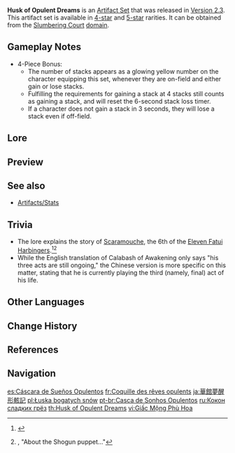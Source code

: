 {{Artifact Set Infobox
|id        = 517
|flower    = Bloom Times
|plume     = Plume of Luxury
|sands     = Song of Life
|goblet    = Calabash of Awakening
|circlet   = Skeletal Hat
|2pcBonus  = [[DEF]] +30%
|4pcBonus  = A character equipped with this Artifact set will obtain the Curiosity effect in the following conditions:<br />When on the field, the character gains 1 stack after hitting an opponent with a {{Geo}} attack, triggering a maximum of once every 0.3s.<br />When off the field, the character gains 1 stack every 3s.<br />Curiosity can stack up to 4 times, each providing 6% [[DEF]] and a 6% {{Color|Geo DMG Bonus}}.<br />When 6 seconds pass without gaining a Curiosity stack, 1 stack is lost.
|source4.1 = [[Slumbering Court]]
|source5.1 = [[Slumbering Court]]
|eff_att1  = DEF Increase
|eff_att2  = Geo DMG Bonus
|eff_att3  = Elemental DMG Bonus
|eff_att4  = 
}}
'''Husk of Opulent Dreams''' is an [[Artifact Set]] that was released in [[Version/2.3|Version 2.3]]. This artifact set is available in [[:Category:4-Star Artifacts|4-star]] and [[:Category:5-Star Artifacts|5-star]] rarities. It can be obtained from the [[Slumbering Court]] [[Domains|domain]].

==Gameplay Notes==
* 4-Piece Bonus:
** The number of stacks appears as a glowing yellow number on the character equipping this set, whenever they are on-field and either gain or lose stacks.
** Fulfilling the requirements for gaining a stack at 4 stacks still counts as gaining a stack, and will reset the 6-second stack loss timer.
** If a character does not gain a stack in 3 seconds, they will lose a stack even if off-field.

==Lore==
{{ArtifactLore}}

==Preview==
{{Preview
|file1=Artifact Husk of Opulent Dreams Passive 1
|caption1=4-Piece Bonus - Gaining one stack while on the field

|file2=Artifact Husk of Opulent Dreams Passive 2
|caption2=4-Piece Bonus - Losing stacks while on the field
}}

==See also==
*[[Artifacts/Stats]]

==Trivia==
*The lore explains the story of [[Scaramouche]], the 6th of the [[Eleven Fatui Harbingers]].<ref>{{Ref/VO|Raiden Shogun|About Kunikuzushi}}</ref><ref>{{Ref/Quest|Wishes (Quest)}}, "About the Shogun puppet..."</ref>
*While the English translation of Calabash of Awakening only says "his three acts are still ongoing," the Chinese version is more specific on this matter, stating that he is currently playing the third (namely, final) act of his life.

==Other Languages==
{{Other Languages
|en      = Husk of Opulent Dreams
|zhs     = 华馆梦醒形骸记
|zhs_rm  = Huáguǎn Mèngxǐng Xínghái Jì
|zht     = 華館夢醒形骸記
|zht_rm  = Huáguǎn Mèngxǐng Xínghái Jì
|zh_tl   = Tales of the [[Shakkei Pavilion|Opulent Mansion]], Awakening from a Dream, and the [[Scaramouche|Soulless Body]]{{Sino|zh|ja}}
|ja      = 華館夢醒形骸記
|ja_rm   = Kakan Musei Keigai Ki{{Assumed}}
|ja_tl   = Tales of the [[Shakkei Pavilion|Opulent Mansion]], Awakening from a Dream, and the [[Scaramouche|Soulless Body]]
|ja_note = See the lore of Calabash of Awakening for the meaning of the name.
|ko      = 풍요로운 꿈의 껍데기
|ko_rm   = Pung'yoroun Kkum-ui Kkeopdegi
|ko_tl   = Husk of Opulent Dreams
|es      = Cáscara de Sueños Opulentos
|es_tl   = Husk of Opulent Dreams
|fr      = Coquille des rêves opulents
|fr_tl   = Shell of Opulent Dreams
|ru      = Кокон сладких грёз
|ru_tl   = Cocoon of Sweet Dreams
|th      = Husk of Opulent Dreams
|vi      = Giấc Mộng Phù Hoa
|vi_tl   = Dream of Opulence
|de      = Schale der üppigen Träume
|de_tl   = Husk of Opulent Dreams
|id      = Husk of Opulent Dreams
|pt      = Casca de Sonhos Opulentos
|pt_tl   = Shell of Opulent Dreams
|tr      = Bereketli Rüyaların Hatıraları
|tr_tl   = 
|it      = Guscio dei sogni opulenti
|it_tl   = Husk of Opulent Dreams
}}

==Change History==
{{Change History|2.3}}

==References==
{{Reflist}}

==Navigation==
{{Artifact Navbox}}

[[es:Cáscara de Sueños Opulentos]]
[[fr:Coquille des rêves opulents]]
[[ja:華館夢醒形骸記]]
[[pl:Łuska bogatych snów]]
[[pt-br:Casca de Sonhos Opulentos]]
[[ru:Кокон сладких грёз]]
[[th:Husk of Opulent Dreams]]
[[vi:Giấc Mộng Phù Hoa]]